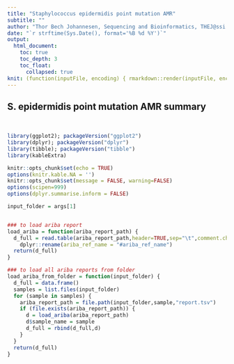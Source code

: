 ```yaml
---
title: "Staphylococcus epidermidis point mutation AMR"
subtitle: ""
author: "Thor Bech Johannesen, Sequencing and Bioinformatics, THEJ@ssi.dk"
date: "`r strftime(Sys.Date(), format='%B %d %Y')`"
output: 
  html_document:
    toc: true
    toc_depth: 3
    toc_float: 
      collapsed: true
knit: (function(inputFile, encoding) { rmarkdown::render(inputFile, encoding = encoding, output_file = substr(inputFile,1,nchar(inputFile)-4))})  
---
```




## S. epidermidis point mutation AMR summary

<br>


```r
library(ggplot2); packageVersion("ggplot2")
library(dplyr); packageVersion("dplyr")
library(tibble); packageVersion("tibble")
library(kableExtra)

knitr::opts_chunk$set(echo = TRUE)
options(knitr.kable.NA = '')
knitr::opts_chunk$set(message = FALSE, warning=FALSE)
options(scipen=999)
options(dplyr.summarise.inform = FALSE)

input_folder = args[1]


### to load ariba report
load_ariba = function(ariba_report_path) {
  d_full = read.table(ariba_report_path,header=TRUE,sep="\t",comment.char = "",check.names = FALSE) %>%
    dplyr::rename(ariba_ref_name = "#ariba_ref_name")
  return(d_full)
}

### to load all ariba reports from folder
load_ariba_from_folder = function(input_folder) {
  d_full = data.frame()
  samples = list.files(input_folder)
  for (sample in samples) {
    ariba_report_path = file.path(input_folder,sample,"report.tsv")
    if (file.exists(ariba_report_path)) {
      d = load_ariba(ariba_report_path)
      d$sample_name = sample
      d_full = rbind(d_full,d)
    }
  }
  return(d_full)
}



```